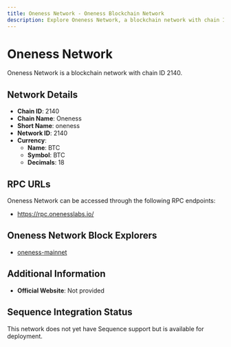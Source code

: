 ```yaml
--- 
title: Oneness Network - Oneness Blockchain Network
description: Explore Oneness Network, a blockchain network with chain ID 2140. Learn about its native currency, BTC, and how to interact with the network.
---
```


# Oneness Network

Oneness Network is a blockchain network with chain ID 2140.

## Network Details

- **Chain ID**: 2140
- **Chain Name**: Oneness
- **Short Name**: oneness
- **Network ID**: 2140
- **Currency**: 
  - **Name**: BTC
  - **Symbol**: BTC
  - **Decimals**: 18

## RPC URLs

Oneness Network can be accessed through the following RPC endpoints:

- https://rpc.onenesslabs.io/

## Oneness Network Block Explorers

- [oneness-mainnet](https://scan.onenesslabs.io)

## Additional Information

- **Official Website**: Not provided

## Sequence Integration Status

This network does not yet have Sequence support but is available for deployment.
